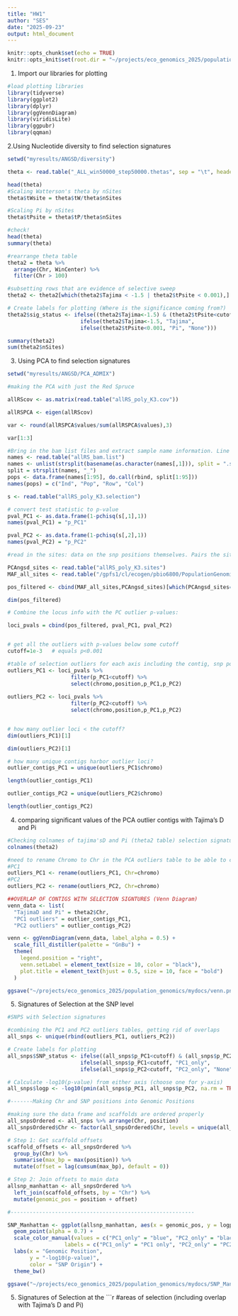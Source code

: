 ```yaml
---
title: "HW1"
author: "SES"
date: "2025-09-23"
output: html_document
---
```


```r
knitr::opts_chunk$set(echo = TRUE)
knitr::opts_knit$set(root.dir = "~/projects/eco_genomics_2025/population_genomics")
```

1. Import our libraries for plotting 
```r
#load plotting libraries 
library(tidyverse)
library(ggplot2)
library(dplyr)
library(ggVennDiagram)
library(viridisLite)
library(ggpubr)
library(qqman)
```
2.Using Nucleotide diversity to find selection signatures
```r
setwd("myresults/ANGSD/diversity")

theta <- read.table("_ALL_win50000_step50000.thetas", sep = "\t", header = T)

head(theta)
#Scaling Watterson's theta by nSites
theta$tWsite = theta$tW/theta$nSites 

#Scaling Pi by nSites
theta$tPsite = theta$tP/theta$nSites 

#check!
head(theta)
summary(theta)

#rearrange theta table 
theta2 = theta %>% 
  arrange(Chr, WinCenter) %>%
  filter(Chr > 100)

#subsetting rows that are evidence of selective sweep
theta2 <- theta2[which(theta2$Tajima < -1.5 | theta2$tPsite < 0.001),]

# Create labels for plotting (Where is the significance coming from?)
theta2$sig_status <- ifelse((theta2$Tajima<-1.5) & (theta2$tPsite<cutoff), "Both",
                       ifelse(theta2$Tajima<-1.5, "Tajima",
                       ifelse(theta2$tPsite<0.001, "Pi", "None")))

summary(theta2)
sum(theta2$nSites)

```

3. Using PCA to find selection signatures 
```r
setwd("myresults/ANGSD/PCA_ADMIX")

#making the PCA with just the Red Spruce 

allRScov <- as.matrix(read.table("allRS_poly_K3.cov"))

allRSPCA <- eigen(allRScov)

var <- round(allRSPCA$values/sum(allRSPCA$values),3)

var[1:3]

#Bring in the bam list files and extract sample name information. Line 40 is the data frame with the list of names. The last number is the number of samples (1-95)
names <- read.table("allRS_bam.list")
names <- unlist(strsplit(basename(as.character(names[,1])), split = ".sorted.rmdup.bam"))
split = strsplit(names, "_")
pops <- data.frame(names[1:95], do.call(rbind, split[1:95]))
names(pops) = c("Ind", "Pop", "Row", "Col")

s <- read.table("allRS_poly_K3.selection")

# convert test statistic to p-value
pval_PC1 <- as.data.frame(1-pchisq(s[,1],1))
names(pval_PC1) = "p_PC1"

pval_PC2 <- as.data.frame(1-pchisq(s[,2],1))
names(pval_PC2) = "p_PC2"

#read in the sites: data on the snp positions themselves. Pairs the site information with sites that were selected for analysis in the outlier test.

PCAngsd_sites <- read.table("allRS_poly_K3.sites")
MAF_all_sites <- read.table("/gpfs1/cl/ecogen/pbio6800/PopulationGenomics/ANGSD/allRS_poly.mafs.gz", header=T)

pos_filtered <- cbind(MAF_all_sites,PCAngsd_sites)[which(PCAngsd_sites==1),]

dim(pos_filtered)

# Combine the locus info with the PC outlier p-values:

loci_pvals = cbind(pos_filtered, pval_PC1, pval_PC2)


# get all the outliers with p-values below some cutoff
cutoff=1e-3   # equals p<0.001

#table of selection outliers for each axis including the contig, snp position, and p_values 
outliers_PC1 <- loci_pvals %>%
                    filter(p_PC1<cutoff) %>%
                    select(chromo,position,p_PC1,p_PC2)
                    
outliers_PC2 <- loci_pvals %>%
                    filter(p_PC2<cutoff) %>%
                    select(chromo,position,p_PC1,p_PC2)


# how many outlier loci < the cutoff?
dim(outliers_PC1)[1]

dim(outliers_PC2)[1]

# how many unique contigs harbor outlier loci?
outlier_contigs_PC1 = unique(outliers_PC1$chromo)

length(outlier_contigs_PC1)

outlier_contigs_PC2 = unique(outliers_PC2$chromo)

length(outlier_contigs_PC2)
```
4. comparing significant values of the PCA outlier contigs with Tajima's D and Pi 
```r
#Checking colnames of tajima'sD and Pi (theta2 table) selection signatures
colnames(theta2)

#need to rename Chromo to Chr in the PCA outliers table to be able to compare the 3 tables 
#PC1
outliers_PC1 <- rename(outliers_PC1, Chr=chromo)
#PC2
outliers_PC2 <- rename(outliers_PC2, Chr=chromo)

##OVERLAP OF CONTIGS WITH SELECTION SIGNTURES (Venn Diagram)
venn_data <- list( 
  "TajimaD and Pi" = theta2$Chr, 
  "PC1 outliers" = outlier_contigs_PC1, 
  "PC2 outliers" = outlier_contigs_PC2)

venn <- ggVennDiagram(venn_data, label_alpha = 0.5) +
  scale_fill_distiller(palette = "GnBu") +
  theme(
    legend.position = "right",
    venn.setLabel = element_text(size = 10, color = "black"),
    plot.title = element_text(hjust = 0.5, size = 10, face = "bold")
  )

ggsave("~/projects/eco_genomics_2025/population_genomics/mydocs/venn.png", plot = venn, width = 6, height = 4, dpi = 300)


```

5. Signatures of Selection at the SNP level 
```r
#SNPS with Selection signatures

#combining the PC1 and PC2 outliers tables, getting rid of overlaps  
all_snps <- unique(rbind(outliers_PC1, outliers_PC2))

# Create labels for plotting
all_snps$SNP_status <- ifelse((all_snps$p_PC1<cutoff) & (all_snps$p_PC2<cutoff), "Both",
                       ifelse(all_snps$p_PC1<cutoff, "PC1_only",
                       ifelse(all_snps$p_PC2<cutoff, "PC2_only", "None")))

# Calculate -log10(p-value) from either axis (choose one for y-axis)
all_snps$logp <- -log10(pmin(all_snps$p_PC1, all_snps$p_PC2, na.rm = TRUE))

#-------Making Chr and SNP positions into Genomic Positions

#making sure the data frame and scaffolds are ordered properly 
all_snpsOrdered <- all_snps %>% arrange(Chr, position)
all_snpsOrdered$Chr <- factor(all_snpsOrdered$Chr, levels = unique(all_snpsOrdered$Chr))

# Step 1: Get scaffold offsets
scaffold_offsets <- all_snpsOrdered %>%
  group_by(Chr) %>%
  summarise(max_bp = max(position)) %>%
  mutate(offset = lag(cumsum(max_bp), default = 0))

# Step 2: Join offsets to main data
allsnp_manhattan <- all_snpsOrdered %>%
  left_join(scaffold_offsets, by = "Chr") %>%
  mutate(genomic_pos = position + offset)

#----------------------------------------------------------

SNP_Manhattan <- ggplot(allsnp_manhattan, aes(x = genomic_pos, y = logp, color = SNP_status)) +
  geom_point(alpha = 0.7) +
  scale_color_manual(values = c("PC1_only" = "blue", "PC2_only" = "black", "Both" = "red"),
                  labels = c("PC1_only" = "PC1 only", "PC2_only" = "PC2 only", "Both" = "Both")) +
  labs(x = "Genomic Position",
       y = "-log10(p-value)",
       color = "SNP Origin") +
  theme_bw()

ggsave("~/projects/eco_genomics_2025/population_genomics/mydocs/SNP_Manhattan.png", plot = SNP_Manhattan, width = 6, height = 4, dpi = 300)
```
5. Signatures of Selection at the 
```r
#areas of selection (including overlap with Tajima's D and Pi)


